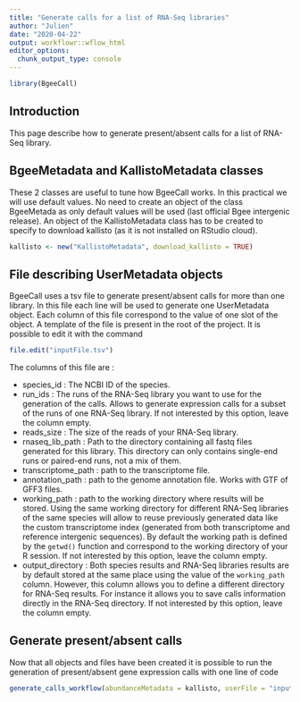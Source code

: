 ```yaml
---
title: "Generate calls for a list of RNA-Seq libraries"
author: "Julien"
date: "2020-04-22"
output: workflowr::wflow_html
editor_options:
  chunk_output_type: console
---
```


```r
library(BgeeCall)
```

## Introduction

This page describe how to generate present/absent calls for a list of RNA-Seq library.

## BgeeMetadata and KallistoMetadata classes

These 2 classes are useful to tune how BgeeCall works. In this practical we will use default values.
No need to create an object of the class BgeeMetada as only default values will be used (last official Bgee intergenic release).
An object of the KallistoMetadata class has to be created to specify to download kallisto (as it is not installed on RStudio cloud).

```r
kallisto <- new("KallistoMetadata", download_kallisto = TRUE)
```

## File describing UserMetadata objects

BgeeCall uses a tsv file to generate present/absent calls for more than one library.
In this file each line will be used to generate one UserMetadata object.
Each column of this file correspond to the value of one slot of the object.
A template of the file is present in the root of the project. It is possible to edit it with the command

```r
file.edit("inputFile.tsv")
```

The columns of this file are :

* species_id : The NCBI ID of the species.
* run_ids : The runs of the RNA-Seq library you want to use for the generation of the calls. Allows to generate expression calls for a subset of the runs of one RNA-Seq library. If not interested by this option, leave the column empty.
* reads_size : The size of the reads of your RNA-Seq library.
* rnaseq_lib_path : Path to the directory containing all fastq files generated for this library. This directory can only contains single-end runs or paired-end runs, not a mix of them.
* transcriptome_path : path to the transcriptome file.
* annotation_path : path to the genome annotation file. Works with GTF of GFF3 files.
* working_path : path to the working directory where results will be stored. Using the same working directory for different RNA-Seq libraries of the same species will allow to reuse previously generated data like the custom transcriptome index (generated from both transcriptome and reference intergenic sequences). By default the working path is defined by the `getwd()` function and correspond to the working directory of your R session. If not interested by this option, leave the column empty.
* output_directory : Both species results and RNA-Seq libraries results are by default stored at the same place using the value of the `working_path` column. However, this column allows you to define a different directory for RNA-Seq results. For instance it allows you to save calls information directly in the RNA-Seq directory. If not interested by this option, leave the column empty.

## Generate present/absent calls

Now that all objects and files have been created it is possible to run the generation of present/absent gene expression calls with one line of code


```r
generate_calls_workflow(abundanceMetadata = kallisto, userFile = "inputFile.tsv")
```


